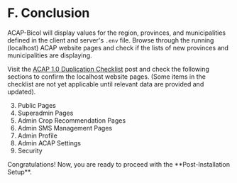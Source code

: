
# F. Conclusion

ACAP-Bicol will display values for the region, provinces, and municipalities defined in the client and server's `.env` file. Browse through the running (localhost) ACAP website pages and check if the lists of new provinces and municipalities are displaying.

Visit the [ACAP 1.0 Duplication Checklist](/checklist) post and check the following sections to confirm the localhost website pages. (Some items in the checklist are not yet applicable until relevant data are provided and updated).

3. Public Pages
4. Superadmin Pages
5. Admin Crop Recommendation Pages
6. Admin SMS Management Pages
7. Admin Profile
8. Admin ACAP Settings
10. Security

<Callout>
Congratulations! Now, you are ready to proceed with the **Post-Installation Setup**.
</Callout>